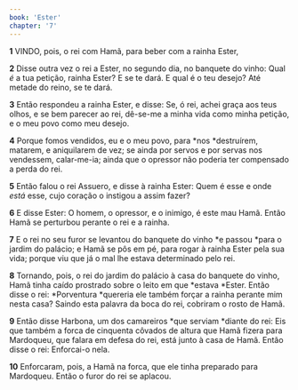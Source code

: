 ```yaml
---
book: 'Ester'
chapter: '7'
---
```


**1** VINDO, pois, o rei com Hamã, para beber com a rainha Ester,

**2** Disse outra vez o rei a Ester, no segundo dia, no banquete do vinho: Qual _é_ a tua petição, rainha Ester? E se te dará. E qual é o teu desejo? Até metade do reino, se te dará.

**3** Então respondeu a rainha Ester, e disse: Se, ó rei, achei graça aos teus olhos, e se bem parecer ao rei, dê-se-me a minha vida como minha petição, e o meu povo como meu desejo.

**4** Porque fomos vendidos, eu e o meu povo, para *nos *destruírem, matarem, e aniquilarem de vez; se ainda por servos e por servas nos vendessem, calar-me-ia; ainda que o opressor não poderia ter compensado a perda do rei.

**5** Então falou o rei Assuero, e disse à rainha Ester: Quem é esse e onde _está_ esse, cujo coração o instigou a assim fazer?

**6** E disse Ester: O homem, o opressor, e o inimigo, é este mau Hamã. Então Hamã se perturbou perante o rei e a rainha.

**7** E o rei no seu furor se levantou do banquete do vinho *e passou *para o jardim do palácio; e Hamã se pôs em pé, para rogar à rainha Ester pela sua vida; porque viu que já o mal lhe estava determinado pelo rei.

**8** Tornando, pois, o rei do jardim do palácio à casa do banquete do vinho, Hamã tinha caído prostrado sobre o leito em que *estava *Ester. Então disse o rei: *Porventura *quereria ele também forçar a rainha perante mim nesta casa? Saindo esta palavra da boca do rei, cobriram o rosto de Hamã.

**9** Então disse Harbona, um dos camareiros *que serviam *diante do rei: Eis que também a forca de cinquenta côvados de altura que Hamã fizera para Mardoqueu, que falara em defesa do rei, está junto à casa de Hamã. Então disse o rei: Enforcai-o nela.

**10** Enforcaram, pois, a Hamã na forca, que ele tinha preparado para Mardoqueu. Então o furor do rei se aplacou.
